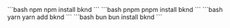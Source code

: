 <CodeGroup>
   ```bash npm
   npm install bknd
   ```
   ```bash pnpm
   pnpm install bknd
   ```
   ```bash yarn
   yarn add bknd
   ```
   ```bash bun
   bun install bknd
   ```
</CodeGroup>